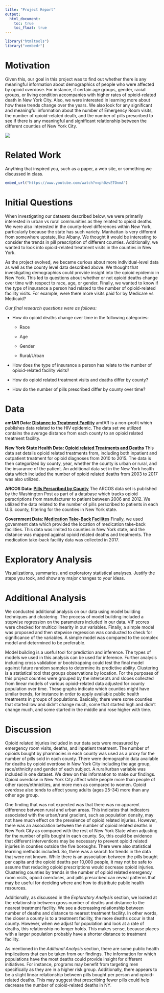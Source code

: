 ```yaml
---
title: "Project Report"
output: 
  html_document:
    toc: true
    toc_float: true
---
```


```r
library("htmltools")
library("vembedr")
```

# Motivation

Given this, our goal in this project was to find out whether there is any meaningful information about demographics of people who were affected by opioid overdose. For instance, if certain age groups, gender, racial groups, or living condition accompanies with higher rates of opioid-related death in New York City. Also, we were interested in learning more about how these trends change over the years. We also look for any significant and meaningful information about the number of Emergency Room visits, the number of opioid-related death, and the number of pills prescribed to see if there is any meaningful and significant relationship between the different counties of New York City.

![](maps.png)

# Related Work

Anything that inspired you, such as a paper, a web site, or something we discussed in class.

```r

embed_url("https://www.youtube.com/watch?v=ph0zvETOnmA")
```


# Initial Questions

When investigating our datasets described below, we were primarily interested in urban vs rural communities as they related to opioid deaths. We were also interested in the county-level differences within New York, particularly because the state has such variety. Manhattan is very different from somewhere upstate, like Albany. We thought it would be interesting to consider the trends in pill prescription of different counties. Additionally, we wanted to look into opioid-related treatment visits in the counties in New York.

As the project evolved, we became curious about more individual-level data as well as the county level data described above. We thought that investigating demographics could provide insight into the opioid epidemic in New York. This led to questions about whether or not opioid deaths change over time with respect to race, age, or gender. Finally, we wanted to know if the type of insurance a person had related to the number of opioid-related facility visits. For example, were there more visits paid for by Medicare vs Medicaid?

_Our final research questions were as follows:_

* How do opioid deaths change over time in the following categories:

  * Race

  * Age

  * Gender

  * Rural/Urban

* How does the type of insurance a person has relate to the number of opioid-related facility visits?

* How do opioid related treatment visits and deaths differ by county?

* How do the number of pills prescribed differ by county over time?

# Data #
  
  **amfAR Data: [Distance to Treatment Facility](<https://opioid.amfar.org/about/sources>)**
    amfAR is a non-profit which publishes data related to the HIV epidemic. The data set we utilized contains the average distance from each county to an opioid related treatment facility. 
    
  **New York State Health Data: [Opioid related Treatments and Deaths](<https://health.data.ny.gov>)**
    This data set details opioid related treatments from, including both inpatient and outpatient treatment for opioid diagnoses from 2010 to 2015. The data is then categorized by county, year, whether the county is urban or rural, and the insurance of the patient. An additional data set in the New York health data which included the number of opioid related deaths from 2003 to 2017 was also utilized. 
  
  **ARCOS Data: [Pills Perscribed by County](<https://github.com/wpinvestigative/arcos-api>)**
    The ARCOS data set is published by the Washington Post as part of a database which tracks opioid perscriptions from manufacturer to patient between 2006 and 2012. We utilized the data related to the number of pills perscribed to patients in each U.S. county, filtering for the counties in New York state. 
    
  **Government Data: [Medication Take-Back Facilites](<https://catalog.data.gov/>)**
    Finally, we used govenment data which provided the location of medication take-back facilities. This data was limited to counties in New York state, and the distance was mapped against opioid related deaths and treatments. The medication take-back facility data was collected in 2017.  


# Exploratory Analysis
Visualizations, summaries, and exploratory statistical analyses. Justify the steps you took, and show any major changes to your ideas.


# Additional Analysis

We conducted additional analysis on our data using model building techniques and clustering. The process of model building included a stepwise regression on the parameters included in our data. VIF scores were checked for multicollinearity in our variables. Finally, a simple model was proposed and then stepwise regression was conducted to check for significance of the variables. A simple model was compared to the complex model and determined to be preferable. 

Model building is a useful tool for prediction and inference. The types of models we used in this analysis can be used for inference. Further analysis including cross validation or bootstrapping could test the final model against future random samples to determine its predictive ability. Clustering is a statistical tool that groups observations by location. For the purposes of this project counties were grouped by the intercepts and slopes collected from linear models of various opioid-related data adjusted for county population over time. These graphs indicate which counties might have similar trends, for instance in order to apply available public health treatments in groups of populations. Basically, there were some counties that started low and didn't change much, some that started high and didn't change much, and some started in the middle and rose higher with time.

# Discussion

Opioid related injuries included in our data sets were measured by emergency room visits, deaths, and inpatient treatment. The number of opioids bought by pharmacies in each county was used as a proxy for the number of pills sold in each county. There were demographic data available for deaths by opioid overdose in New York City including the age group, race/ethnicity and gender of each subject. A rural/urban variable was included in one dataset. We drew on this information to make our findings. Opioid overdose in New York City affect white people more than people of other races/ethnicities, and more men as compared to women. Opioid overdose also tends to affect young adults (ages 25-34) more than any other age group.

One finding that was not expected was that there was no apparent difference between rural and urban areas. This indicates that indicators associated with the urban/rural gradient, such as population density, may not have much effect on the prevalence of opioid related injuries. However, there was an association between the number of opioid related deaths in New York City as compared with the rest of New York State when adjusting for the number of pills bought in each county. So, this could be evidence that different interventions may be necessary to prevent opioid related injuries in counties outside the five boroughs. There were also statistical learning methods included. So, there was a search for trends in the data that were not known. While there is an association between the pills bought per capita and the opioid deaths per 10,000 people, it may not be safe to assume that reducing opioid prescriptions would decrease opioid injuries. Clustering counties by trends in the number of opioid related emergency room visits, opioid overdoses, and pills prescribed can reveal patterns that may be useful for deciding where and how to distribute public health resources.

Additionally, as discussed in the _Exploratory Analysis_ section, we looked at the relationship between gross number of deaths and distance to the nearest treatment facility. We see a decreasing relationship between number of deaths and distance to nearest treatment facility. In other words, the closer a county is to a treatment facility, the more deaths occur in that county. However, when we adjust for population and look at a rate of deaths, this relationship no longer holds. This makes sense, because places with a larger population probably have a shorter distance to treatment facility. 

As mentioned in the _Aditional Analysis_ section, there are some public health implications that can be taken from our findings. The information for which populations have the most deaths could provide insight for different initiatives. For instance, programs may benefit from targeting men specifically as they are in a higher risk group. Additionally, there appears to be a slight linear relationship between pills bought per person and opioid-related deaths. This may suggest that prescribing fewer pills could help decrease the number of opioid-related deaths in NY. 
